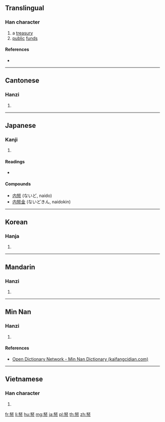 ==Translingual==

===Han character===
{{Han char|rn=50|rad=巾|as=05|sn=8|four=47227|canj=VELB|ids=⿱奴巾}}

# a [[treasury]]
# [[public]] [[funds]]

====References====
* {{Han ref|kx=0329.340|dkj=08838|dj=0635.090|hdz=10735.120|uh=5E11|ud=24081|bh=A9AE|bd=43438}}

----

==Cantonese==

===Hanzi===
{{yue-hanzi|jyut=[[nou4]], [[tong2]]|y=nou4, tong2}}

# {{defn|lang=yue|sort=巾05}}

----

==Japanese==

===Kanji===
{{ja-kanji|grade=|rs=巾05}}

# {{defn|lang=ja|sort=巾05}}

====Readings====
* {{ja-readings|on=[[ど]] (do), [[とう]] (tō)|kun=[[かねぐら]] (kanegura)}}

====Compounds====
* [[内帑]] (ないど, naido)
* [[内帑金]] (ないどきん, naidokin)

----

==Korean==

===Hanja===
{{ko-hanja|hangeul=[[탕]], [[노]]|rv=tang, no|mr=t'ang, no}}

# {{defn|lang=ko|sort=巾05}}

----

==Mandarin==

===Hanzi===
{{cmn-hanzi|pin=[[tǎng]] ([[tang3]]), [[nú]] ([[nu2]])|wg=t'ang<sup>3</sup>, nu<sup>2</sup>}}

# {{defn|lang=cmn|sort=巾05}}

----

==Min Nan==

===Hanzi===
{{nan-hanzi|poj=[[thóng]] (thong<sup>2</sup>), [[lô͘]] (loo<sup>5</sup>)|tlpa=}}

# {{defn|lang=nan|sort=巾05}}

====References====
* [http://kaifangcidian.com/han/minnan/%E5%B8%91 Open Dictionary Network - Min Nan Dictionary (kaifangcidian.com)]

----

==Vietnamese==

===Han character===
{{vi-hantu|[[nô]]|rs=巾05}}

# {{defn|lang=vi|sort=巾05}}

[[fr:帑]]
[[li:帑]]
[[hu:帑]]
[[mg:帑]]
[[ja:帑]]
[[pl:帑]]
[[th:帑]]
[[zh:帑]]